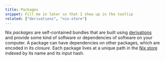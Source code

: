 ```yaml
---
title: Packages
snippet: Fill me in later so that I show up in the tooltip
related: ["derivations", "nix-store"]
---
```


Nix *packages* are self-contained bundles that are built using [derivations](/concepts/derivations) and provide some kind of software or dependencies of software on your computer.
A package can have dependencies on other packages, which are encoded in its *closure*.
Each package lives at a unique path in the [Nix store](/concepts/nix-store) indexed by its name and its input hash.
